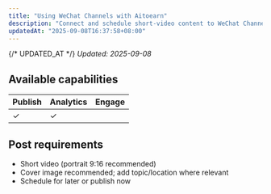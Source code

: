 ```yaml
---
title: "Using WeChat Channels with Aitoearn"
description: "Connect and schedule short‑video content to WeChat Channels from Aitoearn."
updatedAt: "2025-09-08T16:37:58+08:00"
---
```

{/* UPDATED_AT */}
_Updated: 2025-09-08_

## Available capabilities

| Publish | Analytics | Engage |
| --- | --- | --- |
| ✓ | ✓ |  |

## Post requirements

- Short video (portrait 9:16 recommended)
- Cover image recommended; add topic/location where relevant
- Schedule for later or publish now
